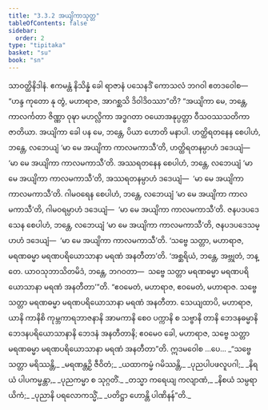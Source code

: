 ```yaml
---
title: "3.3.2 အယျိကာသုတ္တ"
tableOfContents: false
sidebar:
  order: 2
type: "tipitaka"
basket: "su"
book: "sn"
---
```



<DynamicBreadcrumb />

<Division number="133" book="sn" e="ch" v="18" p="299">

<Paragraph number="738" book="sn">
သာဝတ္ထိနိဒါနံ. ဧကမန္တံ နိသိန္နံ ခေါ ရာဇာနံ ပသေနဒိံ ကောသလံ ဘဂဝါ ဧတဒဝေါစ—  “ဟန္ဒ ကုတော နု တွံ, မဟာရာဇ, အာဂစ္ဆသိ ဒိဝါဒိဝဿာ”တိ?
</Paragraph>

<Paragraph number="739" book="sn">
“အယျိကာ မေ, ဘန္တေ, ကာလင်္ကတာ ဇိဏ္ဏာ ဝုဍ္ဎာ မဟလ္လိကာ အဒ္ဓဂတာ ဝယောအနုပ္ပတ္တာ ဝီသဝဿသတိကာ ဇာတိယာ. အယျိကာ ခေါ ပန မေ, ဘန္တေ, ပိယာ ဟောတိ မနာပါ. ဟတ္ထိရတနေန စေပါဟံ, ဘန္တေ, လဘေယျံ ‘မာ မေ အယျိကာ ကာလမကာသီ’တိ, ဟတ္ထိရတနမ္ပာဟံ ဒဒေယျံ—  ‘မာ မေ အယျိကာ ကာလမကာသီ’တိ. အဿရတနေန စေပါဟံ, ဘန္တေ, လဘေယျံ ‘မာ မေ အယျိကာ ကာလမကာသီ’တိ, အဿရတနမ္ပာဟံ ဒဒေယျံ—  ‘မာ မေ အယျိကာ ကာလမကာသီ’တိ. ဂါမဝရေန စေပါဟံ, ဘန္တေ, လဘေယျံ ‘မာ မေ အယျိကာ ကာလမကာသီ’တိ, ဂါမဝရမ္ပာဟံ ဒဒေယျံ—  ‘မာ မေ အယျိကာ ကာလမကာသီ’တိ. ဇနပဒပဒေသေန စေပါဟံ, ဘန္တေ, လဘေယျံ ‘မာ မေ အယျိကာ ကာလမကာသီ’တိ, ဇနပဒပဒေသမ္ပာဟံ ဒဒေယျံ—  ‘မာ မေ အယျိကာ ကာလမကာသီ’တိ. ‘သဗ္ဗေ သတ္တာ, မဟာရာဇ, မရဏဓမ္မာ မရဏပရိယောသာနာ မရဏံ အနတီတာ’တိ. ‘အစ္ဆရိယံ, ဘန္တေ, အဗ္ဘုတံ, ဘန္တေ. ယာဝသုဘာသိတမိဒံ, ဘန္တေ, ဘဂဝတာ—  သဗ္ဗေ သတ္တာ မရဏဓမ္မာ မရဏပရိယောသာနာ မရဏံ အနတီတာ’”တိ.
</Paragraph>

<Paragraph number="740" book="sn">
“ဧဝမေတံ, မဟာရာဇ, ဧဝမေတံ, မဟာရာဇ. သဗ္ဗေ သတ္တာ မရဏဓမ္မာ မရဏပရိယောသာနာ မရဏံ အနတီတာ. သေယျထာပိ, မဟာရာဇ, ယာနိ ကာနိစိ ကုမ္ဘကာရဘာဇနာနိ အာမကာနိ စေဝ ပက္ကာနိ စ သဗ္ဗာနိ တာနိ ဘေဒနဓမ္မာနိ ဘေဒနပရိယောသာနာနိ ဘေဒနံ အနတီတာနိ; ဧဝမေဝ ခေါ, မဟာရာဇ, သဗ္ဗေ သတ္တာ မရဏဓမ္မာ မရဏပရိယောသာနာ မရဏံ အနတီတာ”တိ. ဣဒမဝေါစ …ပေ…
</Paragraph>

<Paragraph number="741" type="verses" book="sn">
_“သဗ္ဗေ သတ္တာ မရိဿန္တိ,_  
_မရဏန္တဉှိ ဇီဝိတံ;_  
_ယထာကမ္မံ ဂမိဿန္တိ,_  
_ပုညပါပဖလူပဂါ;_  
_နိရယံ ပါပကမ္မန္တာ,_  
_ပုညကမ္မာ စ သုဂ္ဂတိံ._  

</Paragraph>

<Paragraph number="742" type="verses" book="sn">
_တသ္မာ ကရေယျ ကလျာဏံ,_  
_နိစယံ သမ္ပရာယိကံ;_  
_ပုညာနိ ပရလောကသ္မိံ,_  
_ပတိဋ္ဌာ ဟောန္တိ ပါဏိနန်”တိ._
</Paragraph>
</Division>